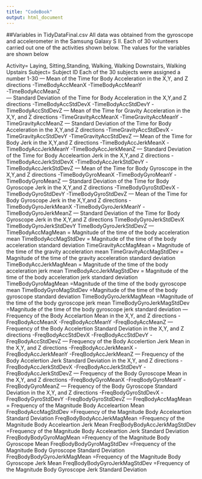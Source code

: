 ```yaml
---
title: "CodeBook"
output: html_document
---
```


##Variables in TidyDataFinal.csv
All data was obtained from the gyroscope and accelerometer in the Samsung Galaxy S II. Each of 30 volunteers carried out one of the activities shown below. The values for the variables are shown below

Activity= Laying, Sitting,Standing, Walking, Walking Downstairs, Walking Upstairs
Subject= Subject ID Each of the 30 subjects were assigned a number 1-30
---
Mean of the Time for Body Acceleration in the X,Y, and Z directions
-TimeBodyAccMeanX
-TimeBodyAccMeanY  
-TimeBodyAccMeanZ  
---
Standard Deviation of the Time for Body Acceleration in the X,Y,and Z directions
-TimeBodyAccStdDevX 
-TimeBodyAccStdDevY
-TimeBodyAccStdDevZ
---
Mean of the Time for Gravity Acceleration in the X,Y, and Z directions
-TimeGravityAccMeanX
-TimeGravityAccMeanY
-TimeGravityAccMeanZ
---
Standard Deviation of the Time for Body Acceleration in the X,Y,and Z directions
-TimeGravityAccStdDevX
-TimeGravityAccStdDevY
-TimeGravityAccStdDevZ
---
Mean of the Time for Body Jerk in the X,Y,and Z directions
-TimeBodyAccJerkMeanX
-TimeBodyAccJerkMeanY
-TimeBodyAccJerkMeanZ
---
Standard Deviation of the Time for Body Acceleartion Jerk in the X,Y,and Z directions
-TimeBodyAccJerkStdDevX
-TimeBodyAccJerkStdDevY
-TimeBodyAccJerkStdDevZ
---
Mean of the Time for Body Gyroscope in the X,Y,and Z directions
-TimeBodyGyroMeanX
-TimeBodyGyroMeanY
-TimeBodyGyroMeanZ
---
Standard Deviation of the Time for Body Gyroscope Jerk in the X,Y,and Z directions
-TimeBodyGyroStdDevX
-TimeBodyGyroStdDevY
-TimeBodyGyroStdDevZ
---
Mean of the Time for Body Gyroscope Jerk in the X,Y,and Z directions
-TimeBodyGyroJerkMeanX
-TimeBodyGyroJerkMeanY
-TimeBodyGyroJerkMeanZ
---
Standard Deviation of the Time for Body Gyroscope Jerk in the X,Y,and Z directions
TimeBodyGyroJerkStdDevX
TimeBodyGyroJerkStdDevY
TimeBodyGyroJerkStdDevZ
---
TimeBodyAccMagMean = Magnitude of the time of the body acceleration mean
TimeBodyAccMagStdDev = Magnitude of the time of the body acceleration standard deviation 
TimeGravityAccMagMean = Magnitude of the time of the gravity acceleration mean
TimeGravityAccMagStdDev = Magnitude of the time of the gravity acceleration standard deviation
TimeBodyAccJerkMagMean = Magnitude of the time of the body acceleration jerk mean
TimeBodyAccJerkMagStdDev = Magnitude of the time of the body acceleration jerk standard deviation
TimeBodyGyroMagMean =Magnitude of the time of the body gyroscope mean
TimeBodyGyroMagStdDev =Magnitude of the time of the body gyroscope standard deviation
TimeBodyGyroJerkMagMean =Magnitude of the time of the body gyroscope jerk mean
TimeBodyGyroJerkMagStdDev =Magnitude of the time of the body gyroscope jerk standard deviation
---
Frequency of the Body Accelartion Mean in the X,Y, and Z directions
-FreqBodyAccMeanX
-FreqBodyAccMeanY
-FreqBodyAccMeanZ
---
Frequency of the Body Accelertion Standard Deviation in the X,Y, and Z directions
-FreqBodyAccStdDevX
-FreqBodyAccStdDevY
-FreqBodyAccStdDevZ
---
Frequency of the Body Accelertion Jerk Mean in the X,Y, and Z directions
-FreqBodyAccJerkMeanX
-FreqBodyAccJerkMeanY
-FreqBodyAccJerkMeanZ
---
Frequency of the Body Accelertion Jerk Standard Deviation in the X,Y, and Z directions
-FreqBodyAccJerkStdDevX
-FreqBodyAccJerkStdDevY
-FreqBodyAccJerkStdDevZ
---
Frequency of the Body Gyroscope Mean in the X,Y, and Z directions
-FreqBodyGyroMeanX
-FreqBodyGyroMeanY
-FreqBodyGyroMeanZ
---
Frequency of the Body Gyroscope Standard Deviation in the X,Y, and Z directions
-FreqBodyGyroStdDevX
-FreqBodyGyroStdDevY
-FreqBodyGyroStdDevZ
---
FreqBodyAccMagMean = Frequency of the Magnitude Body Acceleartion Mean
FreqBodyAccMagStdDev =Frequency of the Magnitude Body Acceleartion Standard Deviation
FreqBodyBodyAccJerkMagMean =Frequency of the Magnitude Body Acceleartion Jerk Mean
FreqBodyBodyAccJerkMagStdDev =Frequency of the Magnitude Body Acceleartion Jerk Standard Deviation
FreqBodyBodyGyroMagMean =Frequency of the Magnitude Body Gyroscope Mean
FreqBodyBodyGyroMagStdDev =Frequency of the Magnitude Body Gyroscope Standard Deviation
FreqBodyBodyGyroJerkMagMean =Frequency of the Magnitude Body Gyroscope Jerk Mean
FreqBodyBodyGyroJerkMagStdDev =Frequency of the Magnitude Body Gyroscope Jerk Standard Deviation